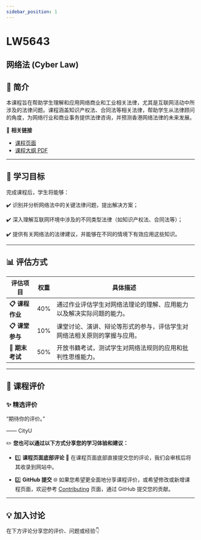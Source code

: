 ```yaml
---
sidebar_position: 1
---
```


# LW5643
## 网络法 (Cyber Law)

## **📘 简介**
本课程旨在帮助学生理解和应用网络商业和工业相关法律，尤其是互联网活动中所涉及的法律问题。课程涵盖知识产权法、合同法等相关法律，帮助学生从法律顾问的角度，为网络行业和商业事务提供法律咨询，并预测香港网络法律的未来发展。

🔗 **相关链接**
- [课程页面](https://www.cityu.edu.hk/catalogue/pg/202425/course/LW5643.htm)
- [课程大纲 PDF](https://www.cityu.edu.hk/catalogue/pg/202425/course/LW5643.pdf)

---

## **🎯 学习目标**

完成课程后，学生将能够：

✔️ 识别并分析网络法中的关键法律问题，提出解决方案；

✔️ 深入理解互联网环境中涉及的不同类型法律（如知识产权法、合同法等）；

✔️ 提供有关网络法的法律建议，并能够在不同的情境下有效应用这些知识。

---

## **📊 评估方式**

| **评估项目**         | **权重** | **具体描述**                                                                                       |
|---------------------|---------|---------------------------------------------------------------------------------------------------|
| **📋 课程作业**       | 40%     | 通过作业评估学生对网络法理论的理解、应用能力以及解决实际问题的能力。                               |
| **📋 课堂参与**       | 10%     | 课堂讨论、演讲、辩论等形式的参与，评估学生对网络法相关原则的掌握与应用。                           |
| **📂 期末考试**       | 50%     | 开放书籍考试，测试学生对网络法规则的应用和批判性思维能力。                                           |

---

## **💬 课程评价**

### ✨ **精选评价**
<div className={commentStyles.commentBox}>
    <p className={commentStyles.commentText}>
        “期待你的评价。”
    </p>
    <p className={commentStyles.commentAuthor}>—— CityU</p>
</div>

✏️ **您也可以通过以下方式分享您的学习体验和建议：**

- 1️⃣ **课程页面底部评论**
💬 在课程页面底部直接提交您的评论，我们会审核后将其收录到网站中。

- 2️⃣ **GitHub 提交**
🌐 如果您希望更全面地分享课程评价，或希望修改或新增课程页面，欢迎参考 [Contributing](https://penjc.github.io/cityU-navigator/contributing) 页面，通过 GitHub 提交您的贡献。

---

## **💡 加入讨论**

在下方评论分享您的评价、问题或经验👇
<Utterances />
